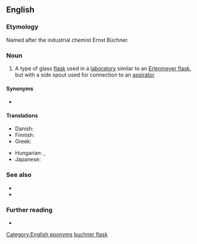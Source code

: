 ==English==

===Etymology===
Named after the industrial chemist Ernst Büchner.

===Noun===
{{en-noun}}

# {{lb|en|chemistry}} A type of glass [[flask]] used in a [[laboratory]] similar to an [[Erlenmeyer flask]], but with a side spout used for connection to an [[aspirator]].

====Synonyms====
* {{l|en|Kitassato flask}}

====Translations====
{{trans-top|a laboratory flask}}
* Danish: {{t|da|sugekolbe|c}}
* Finnish: {{t|fi|imupullo}}
* Greek: {{t|el|[[φιάλη]] [[διηθήσεως]]|f}}
{{trans-mid}}
* Hungarian: {{t|hu|szívópalack}}, {{t|hu|Büchner-palack}}
* Japanese: {{t|ja|吸引ビン|tr=kyūin bin|sc=Jpan}}
{{trans-bottom}}

===See also===
* {{l|en|vacuum flask}}
* {{l|en|Büchner funnel}}

===Further reading===
* {{pedia}}

[[Category:English eponyms]]
[[Category:English terms spelled with Ü|buchner flask]]
